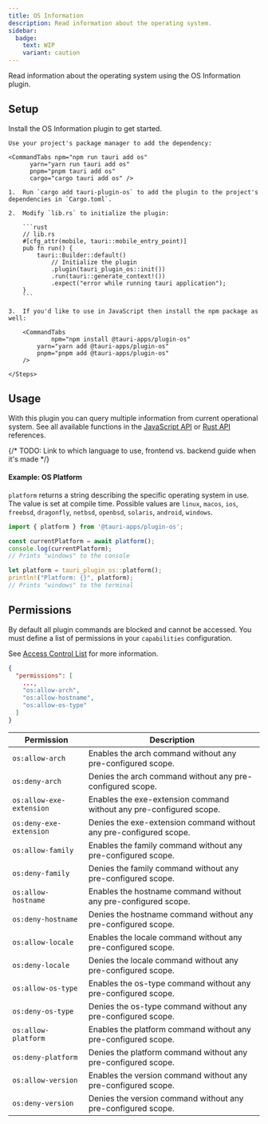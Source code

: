 ```yaml
---
title: OS Information
description: Read information about the operating system.
sidebar:
  badge:
    text: WIP
    variant: caution
---
```



<PluginLinks plugin="os" />

Read information about the operating system using the OS Information plugin.

## Setup

Install the OS Information plugin to get started.

<Tabs>
  <TabItem label="Automatic">

    Use your project's package manager to add the dependency:

    <CommandTabs npm="npm run tauri add os"
          yarn="yarn run tauri add os"
          pnpm="pnpm tauri add os"
          cargo="cargo tauri add os" />

  </TabItem>
  <TabItem label="Manual">
    <Steps>

    1.  Run `cargo add tauri-plugin-os` to add the plugin to the project's dependencies in `Cargo.toml`.

    2.  Modify `lib.rs` to initialize the plugin:

        ```rust
        // lib.rs
        #[cfg_attr(mobile, tauri::mobile_entry_point)]
        pub fn run() {
            tauri::Builder::default()
                // Initialize the plugin
                .plugin(tauri_plugin_os::init())
                .run(tauri::generate_context!())
                .expect("error while running tauri application");
        }
        ```

    3.  If you'd like to use in JavaScript then install the npm package as well:

        <CommandTabs
                npm="npm install @tauri-apps/plugin-os"
            yarn="yarn add @tauri-apps/plugin-os"
            pnpm="pnpm add @tauri-apps/plugin-os"
        />

    </Steps>

  </TabItem>
</Tabs>

## Usage

With this plugin you can query multiple information from current operational system. See all available functions in the [JavaScript API](/reference/javascript/os/) or [Rust API](https://docs.rs/tauri-plugin-os/) references.

{/* TODO: Link to which language to use, frontend vs. backend guide when it's made */}

#### Example: OS Platform

`platform` returns a string describing the specific operating system in use. The value is set at compile time. Possible values are `linux`, `macos`, `ios`, `freebsd`, `dragonfly`, `netbsd`, `openbsd`, `solaris`, `android`, `windows`.

<Tabs>
<TabItem label="JavaScript">

```js
import { platform } from '@tauri-apps/plugin-os';

const currentPlatform = await platform();
console.log(currentPlatform);
// Prints "windows" to the console
```

</TabItem>
<TabItem label="Rust">

```rust
let platform = tauri_plugin_os::platform();
println!("Platform: {}", platform);
// Prints "windows" to the terminal
```

</TabItem>
</Tabs>

## Permissions

By default all plugin commands are blocked and cannot be accessed.
You must define a list of permissions in your `capabilities` configuration.

See [Access Control List](/reference/acl) for more information.

```json title="src-tauri/capabilities/main.json" ins={4-6}
{
  "permissions": [
    ...,
    "os:allow-arch",
    "os:allow-hostname",
    "os:allow-os-type"
  ]
}
```

| Permission               | Description                                                         |
| ------------------------ | ------------------------------------------------------------------- |
| `os:allow-arch`          | Enables the arch command without any pre-configured scope.          |
| `os:deny-arch`           | Denies the arch command without any pre-configured scope.           |
| `os:allow-exe-extension` | Enables the exe-extension command without any pre-configured scope. |
| `os:deny-exe-extension`  | Denies the exe-extension command without any pre-configured scope.  |
| `os:allow-family`        | Enables the family command without any pre-configured scope.        |
| `os:deny-family`         | Denies the family command without any pre-configured scope.         |
| `os:allow-hostname`      | Enables the hostname command without any pre-configured scope.      |
| `os:deny-hostname`       | Denies the hostname command without any pre-configured scope.       |
| `os:allow-locale`        | Enables the locale command without any pre-configured scope.        |
| `os:deny-locale`         | Denies the locale command without any pre-configured scope.         |
| `os:allow-os-type`       | Enables the os-type command without any pre-configured scope.       |
| `os:deny-os-type`        | Denies the os-type command without any pre-configured scope.        |
| `os:allow-platform`      | Enables the platform command without any pre-configured scope.      |
| `os:deny-platform`       | Denies the platform command without any pre-configured scope.       |
| `os:allow-version`       | Enables the version command without any pre-configured scope.       |
| `os:deny-version`        | Denies the version command without any pre-configured scope.        |
